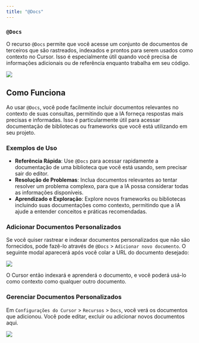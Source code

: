 ```yaml
---
title: "@Docs"
---
```


### `@Docs`

O recurso `@Docs` permite que você acesse um conjunto de documentos de terceiros que são rastreados, indexados e prontos para serem usados como contexto no Cursor. Isso é especialmente útil quando você precisa de informações adicionais ou de referência enquanto trabalha em seu código.

<Frame>
  <img src="/images/context/@docs.png" />
</Frame>

## Como Funciona

Ao usar `@Docs`, você pode facilmente incluir documentos relevantes no contexto de suas consultas, permitindo que a IA forneça respostas mais precisas e informadas. Isso é particularmente útil para acessar documentação de bibliotecas ou frameworks que você está utilizando em seu projeto.

### Exemplos de Uso

- **Referência Rápida**: Use `@Docs` para acessar rapidamente a documentação de uma biblioteca que você está usando, sem precisar sair do editor.
- **Resolução de Problemas**: Inclua documentos relevantes ao tentar resolver um problema complexo, para que a IA possa considerar todas as informações disponíveis.
- **Aprendizado e Exploração**: Explore novos frameworks ou bibliotecas incluindo suas documentações como contexto, permitindo que a IA ajude a entender conceitos e práticas recomendadas.

### Adicionar Documentos Personalizados

Se você quiser rastrear e indexar documentos personalizados que não são fornecidos, pode fazê-lo através de `@Docs` > `Adicionar novo documento`. O seguinte modal aparecerá após você colar a URL do documento desejado:

<Frame>
  <img src="/images/context/@docs-add.png" />
</Frame>

O Cursor então indexará e aprenderá o documento, e você poderá usá-lo como contexto como qualquer outro documento.

### Gerenciar Documentos Personalizados

Em `Configurações do Cursor` > `Recursos` > `Docs`, você verá os documentos que adicionou. Você pode editar, excluir ou adicionar novos documentos aqui.

<Frame>
  <img src="/images/context/@docs-manage.png" />
</Frame>
